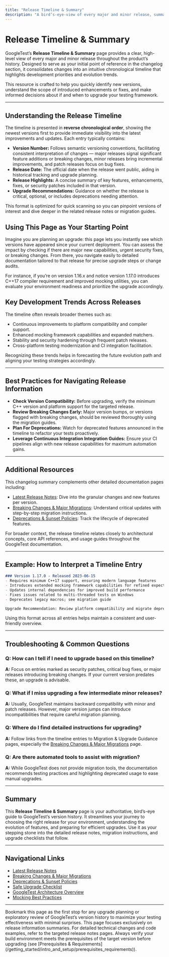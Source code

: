 ```yaml
---
title: "Release Timeline & Summary"
description: "A bird’s-eye-view of every major and minor release, summarizing changes in an easy-to-scan timeline. Use this as your starting point to discover new versions, determine if and when to upgrade, and spot broad trends in development priorities."
---
```


# Release Timeline & Summary

GoogleTest’s **Release Timeline & Summary** page provides a clear, high-level view of every major and minor release throughout the product’s history. Designed to serve as your initial point of reference in the changelog section, it consolidates changes into an intuitive chronological timeline that highlights development priorities and evolution trends.

This resource is crafted to help you quickly identify new versions, understand the scope of introduced enhancements or fixes, and make informed decisions about if and when to upgrade your testing framework.

---

## Understanding the Release Timeline

The timeline is presented in **reverse chronological order**, showing the newest versions first to provide immediate visibility into the latest improvements and updates. Each entry typically contains:

- **Version Number:** Follows semantic versioning conventions, facilitating consistent interpretation of changes — major releases signal significant feature additions or breaking changes, minor releases bring incremental improvements, and patch releases focus on bug fixes.
- **Release Date:** The official date when the release went public, aiding in historical tracking and upgrade planning.
- **Release Highlights:** A concise summary of key features, enhancements, fixes, or security patches included in that version.
- **Upgrade Recommendations:** Guidance on whether the release is critical, optional, or includes deprecations needing attention.

This format is optimized for quick scanning so you can pinpoint versions of interest and dive deeper in the related release notes or migration guides.

## Using This Page as Your Starting Point

Imagine you are planning an upgrade: this page lets you instantly see which versions have appeared since your current deployment. You can assess the impact by checking if there are major new capabilities, urgent security fixes, or breaking changes. From there, you navigate easily to detailed documentation tailored to that release for precise upgrade steps or change audits.

For instance, if you’re on version 1.16.x and notice version 1.17.0 introduces C++17 compiler requirement and improved mocking utilities, you can evaluate your environment readiness and prioritize the upgrade accordingly.

## Key Development Trends Across Releases

The timeline often reveals broader themes such as:

- Continuous improvements to platform compatibility and compiler support.
- Enhanced mocking framework capabilities and expanded matchers.
- Stability and security hardening through frequent patch releases.
- Cross-platform testing modernization and CI integration facilitation.

Recognizing these trends helps in forecasting the future evolution path and aligning your testing strategies accordingly.

---

## Best Practices for Navigating Release Information

- **Check Version Compatibility:** Before upgrading, verify the minimum C++ version and platform support for the targeted release.
- **Review Breaking Changes Early:** Major version bumps, or versions flagged with breaking changes, should be reviewed thoroughly using the migration guides.
- **Plan For Deprecations:** Watch for deprecated features announced in the timeline to refactor your tests proactively.
- **Leverage Continuous Integration Integration Guides:** Ensure your CI pipelines align with new release capabilities for maximum automation gains.

---

## Additional Resources

This changelog summary complements other detailed documentation pages including:

- [Latest Release Notes](/changelog/release-history/recent-release-notes): Dive into the granular changes and new features per version.
- [Breaking Changes & Major Migrations](/changelog/migration-upgrade-guides/breaking-changes): Understand critical updates with step-by-step migration instructions.
- [Deprecations & Sunset Policies](/changelog/migration-upgrade-guides/deprecation-notices): Track the lifecycle of deprecated features.

For broader context, the release timeline relates closely to architectural concepts, core API references, and usage guides throughout the GoogleTest documentation.

---

## Example: How to Interpret a Timeline Entry

```markdown
### Version 1.17.0 - Released 2023-06-15
- Requires minimum C++17 support, ensuring modern language features
- Introduces extended mocking framework capabilities for refined expectation control
- Updates internal dependencies for improved build performance
- Fixes issues related to multi-threaded tests on Windows
- Deprecates legacy macros; see migration guide

Upgrade Recommendation: Review platform compatibility and migrate deprecated macros to maintain forward compatibility.
```

Using this format across all entries helps maintain a consistent and user-friendly overview.

---

## Troubleshooting & Common Questions

### Q: How can I tell if I need to upgrade based on this timeline?

**A:** Focus on entries marked as security patches, critical bug fixes, or major releases introducing breaking changes. If your current version predates these, an upgrade is advisable.

### Q: What if I miss upgrading a few intermediate minor releases?

**A:** Usually, GoogleTest maintains backward compatibility with minor and patch releases. However, major version jumps can introduce incompatibilities that require careful migration planning.

### Q: Where do I find detailed instructions for upgrading?

**A:** Follow links from the timeline entries to Migration & Upgrade Guidance pages, especially the [Breaking Changes & Major Migrations](/changelog/migration-upgrade-guides/breaking-changes) page.

### Q: Are there automated tools to assist with migration?

**A:** While GoogleTest does not provide migration tools, the documentation recommends testing practices and highlighting deprecated usage to ease manual upgrades.

---

## Summary

This **Release Timeline & Summary** page is your authoritative, bird’s-eye guide to GoogleTest’s version history. It streamlines your journey to choosing the right release for your environment, understanding the evolution of features, and preparing for efficient upgrades. Use it as your stepping stone into the detailed release notes, migration instructions, and upgrade checklists that follow.

---

## Navigational Links

- [Latest Release Notes](./recent-release-notes)  
- [Breaking Changes & Major Migrations](../migration-upgrade-guides/breaking-changes)  
- [Deprecations & Sunset Policies](../migration-upgrade-guides/deprecation-notices)  
- [Safe Upgrade Checklist](../migration-upgrade-guides/upgrade-checklist)  
- [GoogleTest Architecture Overview](../../overview/architecture-core-concepts/architecture-diagram)  
- [Mocking Best Practices](../../guides/real-world-workflows/mocking-best-practices)

---

<Tip>
Bookmark this page as the first stop for any upgrade planning or exploratory review of GoogleTest’s version history to maximize your testing effectiveness with minimal surprises.
</Tip>

<Note>
This page focuses exclusively on release information summaries. For detailed technical changes and code examples, refer to the targeted release notes pages.
</Note>

<Check>
Always verify your build environment meets the prerequisites of the target version before upgrading (see [Prerequisites & Requirements](/getting_started/intro_and_setup/prerequisites_requirements)).
</Check>
